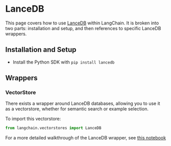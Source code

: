 # LanceDB

This page covers how to use [LanceDB](https://github.com/lancedb/lancedb) within LangChain.
It is broken into two parts: installation and setup, and then references to specific LanceDB wrappers.

## Installation and Setup

- Install the Python SDK with `pip install lancedb`

## Wrappers

### VectorStore

There exists a wrapper around LanceDB databases, allowing you to use it as a vectorstore,
whether for semantic search or example selection.

To import this vectorstore:

```python
from langchain.vectorstores import LanceDB
```

For a more detailed walkthrough of the LanceDB wrapper, see [this notebook](/docs/integrations/vectorstores/lancedb.html)
